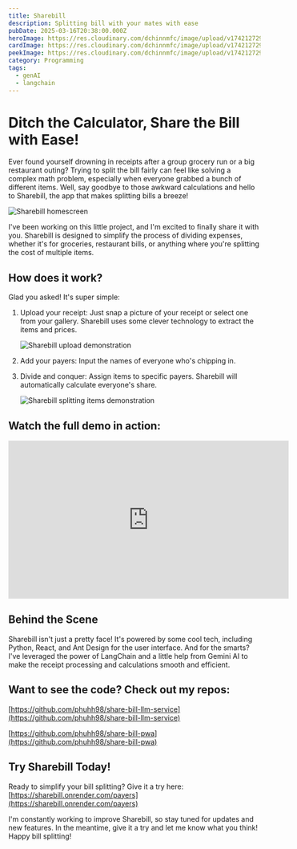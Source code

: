 ```yaml
---
title: Sharebill
description: Splitting bill with your mates with ease
pubDate: 2025-03-16T20:38:00.000Z
heroImage: https://res.cloudinary.com/dchinnmfc/image/upload/v1742127297/no_human_face_image_with_a_hand_that_hold_many_receipts_hrjrit.jpg
cardImage: https://res.cloudinary.com/dchinnmfc/image/upload/v1742127297/no_human_face_image_with_a_hand_that_hold_many_receipts_hrjrit.jpg
peekImage: https://res.cloudinary.com/dchinnmfc/image/upload/v1742127297/no_human_face_image_with_a_hand_that_hold_many_receipts_hrjrit.jpg
category: Programming
tags:
  - genAI
  - langchain
---
```

# Ditch the Calculator, Share the Bill with Ease!

Ever found yourself drowning in receipts after a group grocery run or a big restaurant outing?  Trying to split the bill fairly can feel like solving a complex math problem, especially when everyone grabbed a bunch of different items. Well, say goodbye to those awkward calculations and hello to Sharebill, the app that makes splitting bills a breeze!

![Sharebill homescreen](https://res.cloudinary.com/dchinnmfc/image/upload/t_content-image-height-small/Upload_jhfwqp.png "Sharebill homescreen")

I've been working on this little project, and I'm excited to finally share it with you.  Sharebill is designed to simplify the process of dividing expenses, whether it's for groceries, restaurant bills, or anything where you're splitting the cost of multiple items.

## How does it work?

Glad you asked! It's super simple:

1. Upload your receipt: Just snap a picture of your receipt or select one from your gallery. Sharebill uses some clever technology to extract the items and prices.

   ![Sharebill upload demonstration](https://res.cloudinary.com/dchinnmfc/image/upload/t_content-image-height-small/upload-to-list-gif_dyrba8.gif "Sharebill upload demonstration")
2. Add your payers: Input the names of everyone who's chipping in.
3. Divide and conquer: Assign items to specific payers. Sharebill will automatically calculate everyone's share.

   ![Sharebill splitting items demonstration](https://res.cloudinary.com/dchinnmfc/image/upload/t_content-image-height-small/split-bill-gif_quukr7.gif "Sharebill splitting items demonstration")

## Watch the full demo in action:

<iframe width="560" height="315" src="https://www.youtube.com/embed/UTagmB29_e0?si=0xwpjSMGqZ2X6U1c" title="YouTube video player" frameborder="0" allow="accelerometer; autoplay; clipboard-write; encrypted-media; gyroscope; picture-in-picture; web-share" referrerpolicy="strict-origin-when-cross-origin" allowfullscreen></iframe>


## Behind the Scene

Sharebill isn't just a pretty face! It's powered by some cool tech, including Python, React, and Ant Design for the user interface.  And for the smarts?  I've leveraged the power of LangChain and a little help from Gemini AI to make the receipt processing and calculations smooth and efficient.

## Want to see the code? Check out my repos:

[https://github.com/phuhh98/share-bill-llm-service](https://github.com/phuhh98/share-bill-llm-service)

[https://github.com/phuhh98/share-bill-pwa](https://github.com/phuhh98/share-bill-pwa)


## Try Sharebill Today!


Ready to simplify your bill splitting?  Give it a try here: [https://sharebill.onrender.com/payers](https://sharebill.onrender.com/payers)

I'm constantly working to improve Sharebill, so stay tuned for updates and new features.  In the meantime, give it a try and let me know what you think!  Happy bill splitting!
